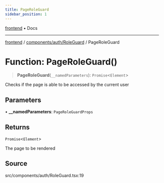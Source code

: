 ```yaml
---
title: PageRoleGuard
sidebar_position: 1
---
```


[frontend](../../../..) • Docs

***

[frontend](../../../..) / [components/auth/RoleGuard](..) / PageRoleGuard

# Function: PageRoleGuard()

> **PageRoleGuard**(`__namedParameters`): `Promise`\<`Element`\>

Checks if the page is able to be accessed by the current user

## Parameters

• **\_\_namedParameters**: `PageRoleGuardProps`

## Returns

`Promise`\<`Element`\>

The page to be rendered

## Source

src/components/auth/RoleGuard.tsx:19
